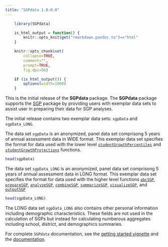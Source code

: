 ```yaml
---
title: "SGPdata 1.0-0.0"
---
```


```r
    library(SGPdata)

    is_html_output = function() {
        knitr::opts_knit$get("rmarkdown.pandoc.to")=="html"
    }

    knitr::opts_chunk$set(
        collapse=TRUE,
        comment="",
        prompt=TRUE,
        fig.dpi=96)

    if (is_html_output()) {
        options(width=1000)
    }
```


This is the initial release of the **SGPdata** package. The **SGPdata** package supports the [SGP](https://sgp.io) package by providing users with
exemplar data sets to assist user in preparing their data for SGP analyses.

The initial release contains two exemplar data sets: `sgpData` and `sgpData_LONG`.

The data set `sgpData` is an anonymized, panel data set comprisong 5 years of annual assessment data in WIDE format. This exemplar data set specifies the format
for data used with the lower level [`studentGrowthPercentiles`](https://sgp.io/reference/studentGrowthPercentiles.html) and
[`studentGrowthProjections`](https://sgp.io/reference/studentGrowthProjections.html) functions.

```r
head(sgpData)
```

The data set `sgpData_LONG` is an anonymized, panel data set comprisong 5 years of annual assessment data in LONG format. This exemplar data set specifies the
format for data used with the higher level functions [`abcSGP`](https://sgp.io/reference/abcSGP.html), [`prepareSGP`](https://sgp.io/reference/prepareSGP.html),
[`analyzeSGP`](https://sgp.io/reference/analyzeSGP.html), [`combineSGP`](https://sgp.io/reference/combineSGP.html), [`summarizeSGP`](https://sgp.io/reference/summarizeSGP.html),
[`visualizeSGP`](https://sgp.io/reference/visualizeSGP.html), and  [`outputSGP`](https://sgp.io/reference/outputSGP.html)

```r
head(sgpData_LONG)
```

The LONG data set `sgpData_LONG` also contains other personal information including demographic characteristics. These fields are not used in the
calculation of SGPs but instead for calculating numberous aggregates including school, district, and demographics summaries.

For complete `SGPdata` documentation, see the [getting started vignette](https://CenterForAssessment.github.io/SGPdata/articles/SGPdata.html) and the [documentation](https://CenterForAssessment.github.io/SGPdata/reference/SGPdata.html).
